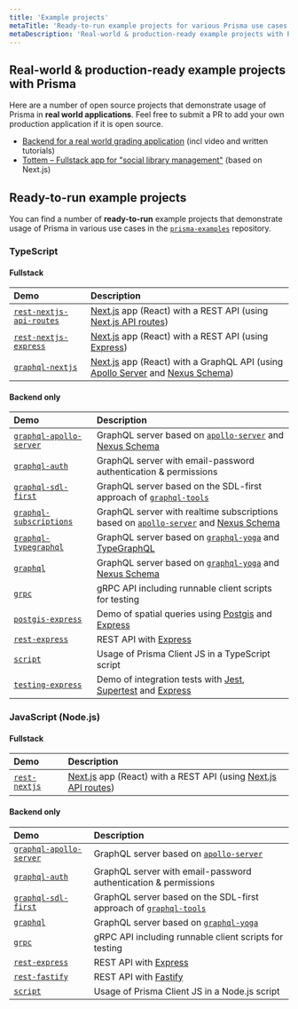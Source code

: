 ```yaml
---
title: 'Example projects'
metaTitle: 'Ready-to-run example projects for various Prisma use cases'
metaDescription: 'Real-world & production-ready example projects with Prisma. Here are a number of open source projects that demonstrate usage of Prisma in real world applications.'
---
```



## Real-world & production-ready example projects with Prisma

Here are a number of open source projects that demonstrate usage of Prisma in **real world applications**. Feel free to submit a PR to add your own production application if it is open source. 

- [Backend for a real world grading application](https://github.com/2color/real-world-grading-app) (incl video and written tutorials)
- [Tottem – Fullstack app for "social library management"](https://github.com/poulainv/tottem) (based on Next.js)

## Ready-to-run example projects

You can find a number of **ready-to-run** example projects that demonstrate usage of Prisma in various use cases in the [`prisma-examples`](https://github.com/prisma/prisma-examples/) repository.

### TypeScript

#### Fullstack

| Demo                                                                                                                | Description                                                                                                                                                                                       |
| :------------------------------------------------------------------------------------------------------------------ | :------------------------------------------------------------------------------------------------------------------------------------------------------------------------------------------------ |
| [`rest-nextjs-api-routes`](https://github.com/prisma/prisma-examples/tree/latest/typescript/rest-nextjs-api-routes) | [Next.js](https://nextjs.org/) app (React) with a REST API (using [Next.js API routes](https://nextjs.org/docs/api-routes/introduction))                                                          |
| [`rest-nextjs-express`](https://github.com/prisma/prisma-examples/tree/latest/typescript/rest-nextjs-express)       | [Next.js](https://nextjs.org/) app (React) with a REST API (using [Express](https://expressjs.com/))                                                                                              |
| [`graphql-nextjs`](https://github.com/prisma/prisma-examples/tree/latest/typescript/graphql-nextjs)                 | [Next.js](https://nextjs.org/) app (React) with a GraphQL API (using [Apollo Server](https://github.com/apollographql/apollo-server) and [Nexus Schema](https://github.com/graphql-nexus/schema)) |

#### Backend only

| Demo                                                                                                              | Description                                                                                                                                                                          |
| :---------------------------------------------------------------------------------------------------------------- | :----------------------------------------------------------------------------------------------------------------------------------------------------------------------------------- |
| [`graphql-apollo-server`](https://github.com/prisma/prisma-examples/tree/latest/typescript/graphql-apollo-server) | GraphQL server based on [`apollo-server`](https://www.apollographql.com/docs/apollo-server/) and [Nexus Schema](https://github.com/graphql-nexus/schema)                             |
| [`graphql-auth`](https://github.com/prisma/prisma-examples/tree/latest/typescript/graphql-auth)                   | GraphQL server with email-password authentication & permissions                                                                                                                      |
| [`graphql-sdl-first`](https://github.com/prisma/prisma-examples/tree/latest/typescript/graphql-sdl-first)         | GraphQL server based on the SDL-first approach of [`graphql-tools`](https://www.apollographql.com/docs/graphql-tools/)                                                               |
| [`graphql-subscriptions`](https://github.com/prisma/prisma-examples/tree/latest/typescript/subscriptions-pubsub)  | GraphQL server with realtime subscriptions based on [`apollo-server`](https://www.apollographql.com/docs/apollo-server/) and [Nexus Schema](https://github.com/graphql-nexus/schema) |
| [`graphql-typegraphql`](https://github.com/prisma/prisma-examples/tree/latest/typescript/graphql-typegraphql)     | GraphQL server based on [`graphql-yoga`](https://github.com/prisma-labs/graphql-yoga) and [TypeGraphQL](https://github.com/MichalLytek/type-graphql)                                 |
| [`graphql`](https://github.com/prisma/prisma-examples/tree/latest/typescript/graphql)                             | GraphQL server based on [`graphql-yoga`](https://github.com/prisma-labs/graphql-yoga) and [Nexus Schema](https://github.com/graphql-nexus/schema)                                    |
| [`grpc`](https://github.com/prisma/prisma-examples/tree/latest/typescript/grpc)                                   | gRPC API including runnable client scripts for testing                                                                                                                               |
| [`postgis-express`](https://github.com/prisma/prisma-examples/tree/latest/typescript/postgis-express)             | Demo of spatial queries using [Postgis](http://postgis.net/) and [Express](https://expressjs.com/)                                                                                   |
| [`rest-express`](https://github.com/prisma/prisma-examples/tree/latest/typescript/rest-express)                   | REST API with [Express](https://expressjs.com/)                                                                                                                                      |
| [`script`](https://github.com/prisma/prisma-examples/tree/latest/typescript/script)                               | Usage of Prisma Client JS in a TypeScript script                                                                                                                                     |
| [`testing-express`](https://github.com/prisma/prisma-examples/tree/latest/typescript/testing-express)             | Demo of integration tests with [Jest](https://jestjs.io/), [Supertest](https://github.com/visionmedia/supertest) and [Express](https://expressjs.com/)                               |

### JavaScript (Node.js)

#### Fullstack

| Demo                                                                                          | Description                                                                                                                              |
| :-------------------------------------------------------------------------------------------- | :--------------------------------------------------------------------------------------------------------------------------------------- |
| [`rest-nextjs`](https://github.com/prisma/prisma-examples/tree/latest/javascript/rest-nextjs) | [Next.js](https://nextjs.org/) app (React) with a REST API (using [Next.js API routes](https://nextjs.org/docs/api-routes/introduction)) |

#### Backend only

| Demo                                                                                                              | Description                                                                                                            |
| :---------------------------------------------------------------------------------------------------------------- | :--------------------------------------------------------------------------------------------------------------------- |
| [`graphql-apollo-server`](https://github.com/prisma/prisma-examples/tree/latest/javascript/graphql-apollo-server) | GraphQL server based on [`apollo-server`](https://www.apollographql.com/docs/apollo-server/)                           |
| [`graphql-auth`](https://github.com/prisma/prisma-examples/tree/latest/javascript/graphql-auth)                   | GraphQL server with email-password authentication & permissions                                                        |
| [`graphql-sdl-first`](https://github.com/prisma/prisma-examples/tree/latest/javascript/graphql-sdl-first)         | GraphQL server based on the SDL-first approach of [`graphql-tools`](https://www.apollographql.com/docs/graphql-tools/) |
| [`graphql`](https://github.com/prisma/prisma-examples/tree/latest/javascript/graphql)                             | GraphQL server based on [`graphql-yoga`](https://github.com/prisma-labs/graphql-yoga)                                  |
| [`grpc`](https://github.com/prisma/prisma-examples/tree/latest/javascript/grpc)                                   | gRPC API including runnable client scripts for testing                                                                 |
| [`rest-express`](https://github.com/prisma/prisma-examples/tree/latest/javascript/rest-express)                   | REST API with [Express](https://expressjs.com/)                                                                        |
| [`rest-fastify`](https://github.com/prisma/prisma-examples/tree/latest/javascript/rest-fastify)                   | REST API with [Fastify](https://www.fastify.io/)                                                                       |
| [`script`](https://github.com/prisma/prisma-examples/tree/latest/javascript/script)                               | Usage of Prisma Client JS in a Node.js script                                                                         |